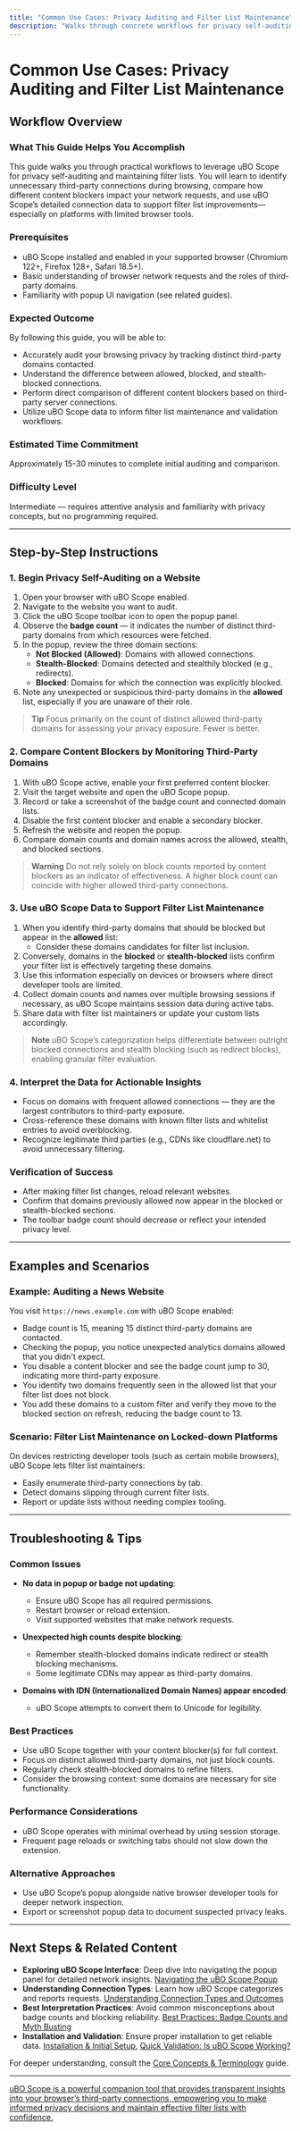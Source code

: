 ```yaml
---
title: "Common Use Cases: Privacy Auditing and Filter List Maintenance"
description: "Walks through concrete workflows for privacy self-auditing (noting undue third-party domains), comparing results across content blockers, and using uBO Scope’s data as a supporting tool for maintaining filter lists—especially on restricted platforms. Emphasizes actionable insights and edge cases."
---
```


# Common Use Cases: Privacy Auditing and Filter List Maintenance

## Workflow Overview

### What This Guide Helps You Accomplish

This guide walks you through practical workflows to leverage uBO Scope for privacy self-auditing and maintaining filter lists. You will learn to identify unnecessary third-party connections during browsing, compare how different content blockers impact your network requests, and use uBO Scope’s detailed connection data to support filter list improvements—especially on platforms with limited browser tools.

### Prerequisites
- uBO Scope installed and enabled in your supported browser (Chromium 122+, Firefox 128+, Safari 18.5+).
- Basic understanding of browser network requests and the roles of third-party domains.
- Familiarity with popup UI navigation (see related guides).

### Expected Outcome
By following this guide, you will be able to:
- Accurately audit your browsing privacy by tracking distinct third-party domains contacted.
- Understand the difference between allowed, blocked, and stealth-blocked connections.
- Perform direct comparison of different content blockers based on third-party server connections.
- Utilize uBO Scope data to inform filter list maintenance and validation workflows.

### Estimated Time Commitment
Approximately 15-30 minutes to complete initial auditing and comparison.

### Difficulty Level
Intermediate — requires attentive analysis and familiarity with privacy concepts, but no programming required.

---

## Step-by-Step Instructions

### 1. Begin Privacy Self-Auditing on a Website

1. Open your browser with uBO Scope enabled.
2. Navigate to the website you want to audit.
3. Click the uBO Scope toolbar icon to open the popup panel.
4. Observe the **badge count** — it indicates the number of distinct third-party domains from which resources were fetched.
5. In the popup, review the three domain sections:
   - **Not Blocked (Allowed)**: Domains with allowed connections.
   - **Stealth-Blocked**: Domains detected and stealthily blocked (e.g., redirects).
   - **Blocked**: Domains for which the connection was explicitly blocked.
6. Note any unexpected or suspicious third-party domains in the **allowed** list, especially if you are unaware of their role.

> **Tip**
> Focus primarily on the count of distinct allowed third-party domains for assessing your privacy exposure. Fewer is better.

### 2. Compare Content Blockers by Monitoring Third-Party Domains

1. With uBO Scope active, enable your first preferred content blocker.
2. Visit the target website and open the uBO Scope popup.
3. Record or take a screenshot of the badge count and connected domain lists.
4. Disable the first content blocker and enable a secondary blocker.
5. Refresh the website and reopen the popup.
6. Compare domain counts and domain names across the allowed, stealth, and blocked sections.

> **Warning**
> Do not rely solely on block counts reported by content blockers as an indicator of effectiveness. A higher block count can coincide with higher allowed third-party connections.

### 3. Use uBO Scope Data to Support Filter List Maintenance

1. When you identify third-party domains that should be blocked but appear in the **allowed** list:
   - Consider these domains candidates for filter list inclusion.
2. Conversely, domains in the **blocked** or **stealth-blocked** lists confirm your filter list is effectively targeting these domains.
3. Use this information especially on devices or browsers where direct developer tools are limited.
4. Collect domain counts and names over multiple browsing sessions if necessary, as uBO Scope maintains session data during active tabs.
5. Share data with filter list maintainers or update your custom lists accordingly.

> **Note**
> uBO Scope’s categorization helps differentiate between outright blocked connections and stealth blocking (such as redirect blocks), enabling granular filter evaluation.

### 4. Interpret the Data for Actionable Insights

- Focus on domains with frequent allowed connections — they are the largest contributors to third-party exposure.
- Cross-reference these domains with known filter lists and whitelist entries to avoid overblocking.
- Recognize legitimate third parties (e.g., CDNs like cloudflare.net) to avoid unnecessary filtering.

### Verification of Success
- After making filter list changes, reload relevant websites.
- Confirm that domains previously allowed now appear in the blocked or stealth-blocked sections.
- The toolbar badge count should decrease or reflect your intended privacy level.

---

## Examples and Scenarios

### Example: Auditing a News Website

You visit `https://news.example.com` with uBO Scope enabled:

- Badge count is 15, meaning 15 distinct third-party domains are contacted.
- Checking the popup, you notice unexpected analytics domains allowed that you didn't expect.
- You disable a content blocker and see the badge count jump to 30, indicating more third-party exposure.
- You identify two domains frequently seen in the allowed list that your filter list does not block.
- You add these domains to a custom filter and verify they move to the blocked section on refresh, reducing the badge count to 13.

### Scenario: Filter List Maintenance on Locked-down Platforms

On devices restricting developer tools (such as certain mobile browsers), uBO Scope lets filter list maintainers:
- Easily enumerate third-party connections by tab.
- Detect domains slipping through current filter lists.
- Report or update lists without needing complex tooling.

---

## Troubleshooting & Tips

### Common Issues
- **No data in popup or badge not updating**:
  - Ensure uBO Scope has all required permissions.
  - Restart browser or reload extension.
  - Visit supported websites that make network requests.

- **Unexpected high counts despite blocking**:
  - Remember stealth-blocked domains indicate redirect or stealth blocking mechanisms.
  - Some legitimate CDNs may appear as third-party domains.

- **Domains with IDN (Internationalized Domain Names) appear encoded**:
  - uBO Scope attempts to convert them to Unicode for legibility.

### Best Practices
- Use uBO Scope together with your content blocker(s) for full context.
- Focus on distinct allowed third-party domains, not just block counts.
- Regularly check stealth-blocked domains to refine filters.
- Consider the browsing context: some domains are necessary for site functionality.

### Performance Considerations
- uBO Scope operates with minimal overhead by using session storage.
- Frequent page reloads or switching tabs should not slow down the extension.

### Alternative Approaches
- Use uBO Scope’s popup alongside native browser developer tools for deeper network inspection.
- Export or screenshot popup data to document suspected privacy leaks.

---

## Next Steps & Related Content

- **Exploring uBO Scope Interface**: Deep dive into navigating the popup panel for detailed network insights. [Navigating the uBO Scope Popup](./page-navigating-popup-ui)
- **Understanding Connection Types**: Learn how uBO Scope categorizes and reports requests. [Understanding Connection Types and Outcomes](./page-understanding-connections)
- **Best Interpretation Practices**: Avoid common misconceptions about badge counts and blocking reliability. [Best Practices: Badge Counts and Myth Busting](./page-badge-count-practices)
- **Installation and Validation**: Ensure proper installation to get reliable data. [Installation & Initial Setup](./page-installation), [Quick Validation: Is uBO Scope Working?](./quick-validation)

For deeper understanding, consult the [Core Concepts & Terminology](../product-intro-and-basics/core-concepts-and-terminology) guide.

---

<u>uBO Scope is a powerful companion tool that provides transparent insights into your browser’s third-party connections, empowering you to make informed privacy decisions and maintain effective filter lists with confidence.</u>